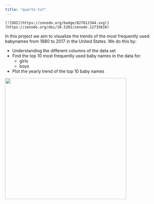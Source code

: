 ```yaml
---
title: "quarto-tut"
---
```


```         
[![DOI](https://zenodo.org/badge/827812344.svg)](https://zenodo.org/doi/10.5281/zenodo.12733810)
```

In this project we aim to visualize the trends of the most frequently used babynames from 1880 to 2017 in the United States. We do this by:

-   Understanding the different columns of the data set
-   Find the top 10 most frequently used baby names in the data for:
    -   girls
    -   boys
-   Plot the yearly trend of the top 10 baby names

![](https://cdn.pixabay.com/photo/2016/10/02/06/27/baby-1709013_1280.jpg){fig-align="center" width="400"}

